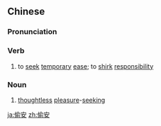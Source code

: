 ==Chinese==
{{zh-forms}}

===Pronunciation===
{{zh-pron
|m=tōu'ān
|c=tau1 on1
|mn=qz,xm:thau-an/zz:tho͘-an/qz:thio-an
|cat=v
}}

===Verb===
{{zh-verb}}

# to [[seek]] [[temporary]] [[ease]]; to [[shirk]] [[responsibility]]

===Noun===
{{zh-noun}}

# [[thoughtless]] [[pleasure]]-[[seeking]]

[[ja:偷安]]
[[zh:偷安]]